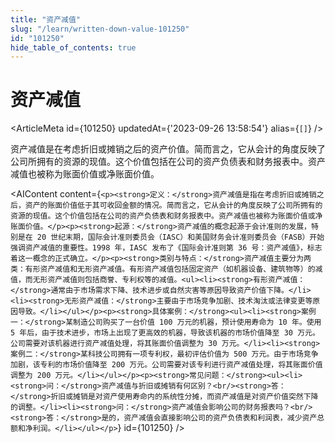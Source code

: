 ```yaml
---
title: "资产减值"
slug: "/learn/written-down-value-101250"
id: "101250"
hide_table_of_contents: true
---
```



# 资产减值

<ArticleMeta id={101250} updatedAt={'2023-09-26 13:58:54'} alias={`[]`} />
<div className='border-solid border-b border-t-0 my-4 border-[var(--ifm-color-gray-300)]' />

资产减值是在考虑折旧或摊销之后的资产价值。简而言之，它从会计的角度反映了公司所拥有的资源的现值。这个价值包括在公司的资产负债表和财务报表中。资产减值也被称为账面价值或净账面价值。

<AIContent content={`<p><strong>定义：</strong>资产减值是指在考虑折旧或摊销之后，资产的账面价值低于其可收回金额的情况。简而言之，它从会计的角度反映了公司所拥有的资源的现值。这个价值包括在公司的资产负债表和财务报表中。资产减值也被称为账面价值或净账面价值。</p><p><strong>起源：</strong>资产减值的概念起源于会计准则的发展，特别是在 20 世纪末期，国际会计准则委员会（IASC）和美国财务会计准则委员会（FASB）开始强调资产减值的重要性。1998 年，IASC 发布了《国际会计准则第 36 号：资产减值》，标志着这一概念的正式确立。</p><p><strong>类别与特点：</strong>资产减值主要分为两类：有形资产减值和无形资产减值。有形资产减值包括固定资产（如机器设备、建筑物等）的减值，而无形资产减值则包括商誉、专利权等的减值。<ul><li><strong>有形资产减值：</strong>通常由于市场需求下降、技术进步或自然灾害等原因导致资产价值下降。</li><li><strong>无形资产减值：</strong>主要由于市场竞争加剧、技术淘汰或法律变更等原因导致。</li></ul></p><p><strong>具体案例：</strong><ul><li><strong>案例一：</strong>某制造公司购买了一台价值 100 万元的机器，预计使用寿命为 10 年。使用 5 年后，由于技术进步，市场上出现了更高效的机器，导致该机器的市场价值降至 30 万元。公司需要对该机器进行资产减值处理，将其账面价值调整为 30 万元。</li><li><strong>案例二：</strong>某科技公司拥有一项专利权，最初评估价值为 500 万元。由于市场竞争加剧，该专利的市场价值降至 200 万元。公司需要对该专利进行资产减值处理，将其账面价值调整为 200 万元。</li></ul></p><p><strong>常见问题：</strong><ul><li><strong>问：</strong>资产减值与折旧或摊销有何区别？<br/><strong>答：</strong>折旧或摊销是对资产使用寿命内的系统性分摊，而资产减值是对资产价值突然下降的调整。</li><li><strong>问：</strong>资产减值会影响公司的财务报表吗？<br/><strong>答：</strong>是的，资产减值会直接影响公司的资产负债表和利润表，减少资产总额和净利润。</li></ul></p>`} id={101250} />
